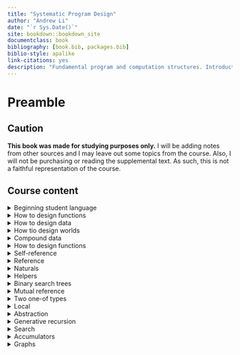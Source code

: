 ```yaml
--- 
title: "Systematic Program Design"
author: "Andrew Li"
date: "`r Sys.Date()`"
site: bookdown::bookdown_site
documentclass: book
bibliography: [book.bib, packages.bib]
biblio-style: apalike
link-citations: yes
description: "Fundamental program and computation structures. Introductory programming skills. Computation as a tool for information processing, simulation and modelling, and interacting with the world."
---
```


# Preamble

## Caution
**This book was made for studying purposes only.** I will be adding notes from other sources and I may leave out some topics from the course. Also, I will not be purchasing or reading the supplemental text. As such, this is not a faithful representation of the course. 


## Course content
<details>
<summary>Beginning student language</summary>
* Module overview
* Expressions
* Evaluations
* Strings and images
* Constant definitions
* Function definitions
* Booleans and if expressions
* Practice problems
</details>

<details>
<summary>How to design functions</summary>
* Module overview
* HtDF recipe
* A simple practice problem
* When tests are incorrect
* Varying recipe order
* Poorly formed problems
* Practice problems
</details>

<details>
<summary>How to design data </summary>
* Module overview
* cond expressions
* Data definitions
* Atomic non-distinct
* HtDF with non-primitive data
* HtDF X structure of data orthogonality
* Interval
* Enumeration
* Itemization
* HtDF with intervals
* HtDF with enumeration
* HtDF with itemization
* Structure of information flows through
* Practice problems
</details>

<details>
<summary> How tio design worlds</summary>
* Module overview
* Interactivce programs
* The big-bang mechanism
* Domain analysis
* Program through main function
* Working through the wish list
* Improving a world program - Add SPEED
* Improving a world program - Add a key handler
* Practice problems
</details>

<details>
<summary>Compound data</summary>
* Module overview
* Define-struct
* Compound data definitions 
* Practice problems - Compound data
* HtDW with compound data
* Practice problems - HtDW with compound data
</details>

<details>
<summary>How to design functions</summary>
* Module overview
* HtDF recipe
* A simple practice problem
* When tests are incorrect
* Varying recipe order
* Poorly formed problems
* Practice problems
</details>

<details>
<summary>Self-reference</summary>
* Module overview
* Introduction to arbitrary sized data
* List mechanisms
* List Data definitions 
* Function operating on list
* Revising the recipes for lists
* Designing with lists
* Positions in list templates
* Practice problems
</details>

<details>
<summary>Reference</summary>
* Module overview
* The reference rule part 1
* The reference rule part 2
* The reference rule part 3
* Practice problems
</details>

<details>
<summary>Naturals</summary>
* Module overview
* Natural numbers
* A parlor trick
* Practice problems
</details>

<details>
<summary>Helpers</summary>
* Module overview
* Introduction
* Function composition
* Laying out a list of images
* Operating on a list
* Domain knowledge shift
* The last helper
* Practice problems
</details>

<details>
<summary>Binary search trees</summary>
* Module overview
* List abbreviations
* List of account
* BSTs
* A data definition for BSTs
* Lookup on BSTs
* REndering BSTs
* Practice problems
</details>

<details>
<summary>Mutual reference</summary>
* Module overview
* Mutually recursive data
* Templating mutual recursion
* Functions on mutually recursive data part 1
* Functions on mutually recursive data part 2
* backtracking search
* Practice problems
</details>

<details>
<summary>Two one-of types</summary>
* Module overview
* Cross product table
* Cross product code
* Practice problems
</details>

<details>
<summary>Local</summary>
* Module overview
* Introduction
* Forming and intuition
* Lexical scoping
* Evaluation rules
* Encapsultaion
* Avoiding recomputation
* Practice problems
</details>

<details>
<summary>Abstraction</summary>
* Module overview
* Introduction
* From examples 1
* From examples 2
* From examples 3
* Using built in abstract functions
* Closures
* Fold functions
* Practice problems
</details>

<details>
<summary>Generative recursion</summary>
* Module overview
* Introduction
* Fractals
* Termination arguments
* Practice problems
</details>

<details>
<summary>Search</summary>
* Module overview
* Lambda expressions
* Introduction
* Sudoku -- Terminology
* Sudoku -- Data definitions and primitives
* Sudoku -- The search intuition
* Sudoku -- Making the wish list
* Sudoku -- Making a wish come true part 1
* Sudoku -- Making a wish come true part 2
* Sudoku -- Making a wish come true part 3
* Practice problems
</details>

<details>
<summary> Accumulators</summary>
* Module overview
* Context preserving accumulators
* Sample problem: skipn
* Tail recursion
* Worklist accumulators 1
* Worklist accumulators 2
* Practice problems
</details>

<details>
<summary>Graphs</summary>
* Module overview
* Introduction
* Constructing cyclic data
* Templating
Problem: reachable? 
* Practice problems
</details>